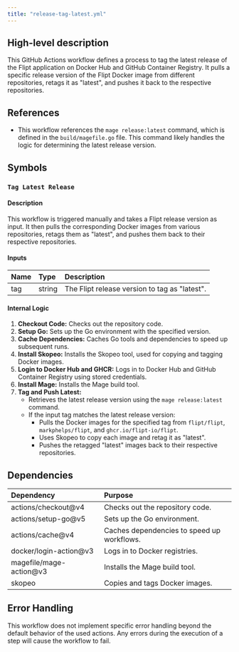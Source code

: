 ```yaml
---
title: "release-tag-latest.yml"
---
```


## High-level description
This GitHub Actions workflow defines a process to tag the latest release of the Flipt application on Docker Hub and GitHub Container Registry. It pulls a specific release version of the Flipt Docker image from different repositories, retags it as "latest", and pushes it back to the respective repositories.

## References
- This workflow references the `mage release:latest` command, which is defined in the `build/magefile.go` file. This command likely handles the logic for determining the latest release version.

## Symbols
### `Tag Latest Release`
#### Description
This workflow is triggered manually and takes a Flipt release version as input. It then pulls the corresponding Docker images from various repositories, retags them as "latest", and pushes them back to their respective repositories.

#### Inputs
| Name | Type | Description |
|:-----|:-----|:------------|
| tag | string | The Flipt release version to tag as "latest". |

#### Internal Logic
1. **Checkout Code:** Checks out the repository code.
2. **Setup Go:** Sets up the Go environment with the specified version.
3. **Cache Dependencies:** Caches Go tools and dependencies to speed up subsequent runs.
4. **Install Skopeo:** Installs the Skopeo tool, used for copying and tagging Docker images.
5. **Login to Docker Hub and GHCR:** Logs in to Docker Hub and GitHub Container Registry using stored credentials.
6. **Install Mage:** Installs the Mage build tool.
7. **Tag and Push Latest:** 
    - Retrieves the latest release version using the `mage release:latest` command.
    - If the input tag matches the latest release version:
        - Pulls the Docker images for the specified tag from `flipt/flipt`, `markphelps/flipt`, and `ghcr.io/flipt-io/flipt`.
        - Uses Skopeo to copy each image and retag it as "latest".
        - Pushes the retagged "latest" images back to their respective repositories.

## Dependencies
| Dependency | Purpose |
|:-----------|:--------|
| actions/checkout@v4 | Checks out the repository code. |
| actions/setup-go@v5 | Sets up the Go environment. |
| actions/cache@v4 | Caches dependencies to speed up workflows. |
| docker/login-action@v3 | Logs in to Docker registries. |
| magefile/mage-action@v3 | Installs the Mage build tool. |
| skopeo | Copies and tags Docker images. |

## Error Handling
This workflow does not implement specific error handling beyond the default behavior of the used actions. Any errors during the execution of a step will cause the workflow to fail.
